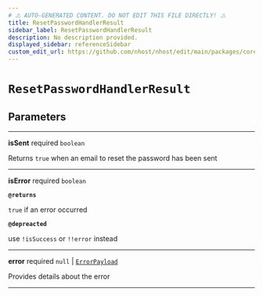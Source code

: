 ```yaml
---
# ⚠️ AUTO-GENERATED CONTENT. DO NOT EDIT THIS FILE DIRECTLY! ⚠️
title: ResetPasswordHandlerResult
sidebar_label: ResetPasswordHandlerResult
description: No description provided.
displayed_sidebar: referenceSidebar
custom_edit_url: https://github.com/nhost/nhost/edit/main/packages/core/src/promises/resetPassword.ts#L8
---
```


# `ResetPasswordHandlerResult`

## Parameters

---

**<span className="parameter-name">isSent</span>** <span className="optional-status">required</span> `boolean`

Returns `true` when an email to reset the password has been sent

---

**<span className="parameter-name">isError</span>** <span className="optional-status">required</span> `boolean`

**`@returns`**

`true` if an error occurred

**`@depreacted`**

use `!isSuccess` or `!!error` instead

---

**<span className="parameter-name">error</span>** <span className="optional-status">required</span> `null` | [`ErrorPayload`](/reference/docgen/javascript/auth/types/error-payload)

Provides details about the error

---
